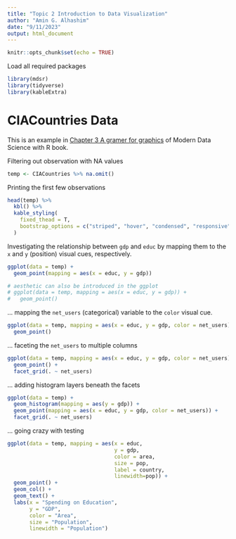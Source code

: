 ```yaml
---
title: "Topic 2 Introduction to Data Visualization"
author: "Amin G. Alhashim"
date: "9/11/2023"
output: html_document
---
```


```r
knitr::opts_chunk$set(echo = TRUE)
```

Load all required packages
```r
library(mdsr)
library(tidyverse)
library(kableExtra)
```


# CIACountries Data

This is an example in [Chapter 3 A gramer for graphics](https://mdsr-book.github.io/mdsr2e/ch-vizII.html) of Modern Data Science with R book.

Filtering out observation with NA values
```r
temp <- CIACountries %>% na.omit()
```


Printing the first few observations
```r
head(temp) %>% 
  kbl() %>% 
  kable_styling(
    fixed_thead = T, 
    bootstrap_options = c("striped", "hover", "condensed", "responsive")
  )
```


Investigating the relationship between `gdp` and `educ` by mapping them to the `x` and `y` (position) visual cues, respectively.
```r
ggplot(data = temp) +
  geom_point(mapping = aes(x = educ, y = gdp))

# aesthetic can also be introduced in the ggplot
# ggplot(data = temp, mapping = aes(x = educ, y = gdp)) +
#   geom_point()
```

... mapping the `net_users` (categorical) variable to the `color` visual cue.
```r
ggplot(data = temp, mapping = aes(x = educ, y = gdp, color = net_users)) +
  geom_point()
```

... faceting the `net_users` to multiple columns
```r
ggplot(data = temp, mapping = aes(x = educ, y = gdp, color = net_users)) +
  geom_point() +
  facet_grid(. ~ net_users)
```

... adding histogram layers beneath the facets
```r
ggplot(data = temp) +
  geom_histogram(mapping = aes(y = gdp)) +
  geom_point(mapping = aes(x = educ, y = gdp, color = net_users)) +
  facet_grid(. ~ net_users)
```

... going crazy with testing
```r
ggplot(data = temp, mapping = aes(x = educ, 
                                  y = gdp, 
                                  color = area, 
                                  size = pop, 
                                  label = country, 
                                  linewidth=pop)) + 
  geom_point() +
  geom_col() +
  geom_text() +
  labs(x = "Spending on Education", 
       y = "GDP", 
       color = "Area", 
       size = "Population", 
       linewidth = "Population")
```

